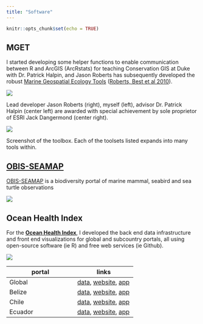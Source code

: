 ```yaml
---
title: "Software"
---
```


```r
knitr::opts_chunk$set(echo = TRUE)
```

## MGET

I started developing some helper functions to enable communication between R and ArcGIS (ArcRstats) for teaching Conservation GIS at Duke with Dr. Patrick Halpin, and Jason Roberts has subsequently developed the robust [Marine Geospatial Ecology Tools](http://mgel.env.duke.edu/mget) ([Roberts, Best et al 2010](http://www.sciencedirect.com/science/article/pii/S1364815210000885)).
    
![](images/MGET_ESRI-award_2012.jpg)

<p class="caption">Lead developer Jason Roberts (right), myself (left), advisor Dr. Patrick Halpin (center left) are awarded with special achievement by sole proprietor of ESRI Jack Dangermond (center right).</p>

![](images/MGET-screen_thm.png)

<p class="caption">Screenshot of the toolbox. Each of the toolsets listed expands into many tools within.</p>
  
  
## [OBIS-SEAMAP](http://seamap.env.duke.edu/)

[OBIS-SEAMAP](http://seamap.env.duke.edu/) is a biodiversity portal of marine mammal, seabird and sea turtle observations

[![](./images/obis-seamap_thm.png)](http://seamap.env.duke.edu/)

## Ocean Health Index

For the [**Ocean Health Index**](http://ohi-science.org/), I developed the back end data infrastructure and front end visualizations for global and subcountry portals, all using open-source software (ie R) and free web services (ie Github).

[![](./images/OHI-shiny2_thm.png)](http://ohi-science.org/chl/app/)

portal  | links
--------|-------
Global  | [data](https://github.com/OHI-Science/ohi-global), [website](http://www.oceanhealthindex.org/), [app](http://ohi-science.nceas.ucsb.edu/ohi-shiny2)
Belize  | [data](https://github.com/ohi-science/blz), [website](http://ohi-science.org/blz/), [app](http://ohi-science.org/blz/app/)
Chile   | [data](https://github.com/OHI-Science/chl), [website](http://ohi-science.org/chl/), [app](http://ohi-science.org/chl/app/)
Ecuador | [data](https://github.com/OHI-Science/ecu), [website](http://ohi-science.org/ecu/), [app](http://ohi-science.org/ecu/app/)
